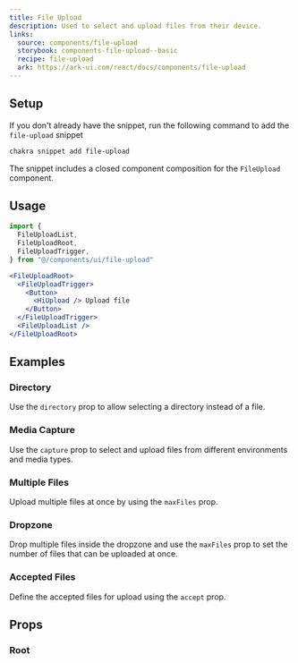 ```yaml
---
title: File Upload
description: Used to select and upload files from their device.
links:
  source: components/file-upload
  storybook: components-file-upload--basic
  recipe: file-upload
  ark: https://ark-ui.com/react/docs/components/file-upload
---
```


<ExampleTabs name="file-upload-basic" />

## Setup

If you don't already have the snippet, run the following command to add the
`file-upload` snippet

```sh
chakra snippet add file-upload
```

The snippet includes a closed component composition for the `FileUpload`
component.

## Usage

```jsx
import {
  FileUploadList,
  FileUploadRoot,
  FileUploadTrigger,
} from "@/components/ui/file-upload"
```

```jsx
<FileUploadRoot>
  <FileUploadTrigger>
    <Button>
      <HiUpload /> Upload file
    </Button>
  </FileUploadTrigger>
  <FileUploadList />
</FileUploadRoot>
```

## Examples

### Directory

Use the `directory` prop to allow selecting a directory instead of a file.

<ExampleTabs name="file-upload-directory" />

### Media Capture

Use the `capture` prop to select and upload files from different environments
and media types.

<ExampleTabs name="file-upload-media-capture" />

### Multiple Files

Upload multiple files at once by using the `maxFiles` prop.

<ExampleTabs name="file-upload-multiple" />

### Dropzone

Drop multiple files inside the dropzone and use the `maxFiles` prop to set the
number of files that can be uploaded at once.

<ExampleTabs name="file-upload-with-dropzone" />

### Accepted Files

Define the accepted files for upload using the `accept` prop.

<ExampleTabs name="file-upload-accepted-files" />

## Props

### Root

<PropTable component="FileUpload" part="Root" />
